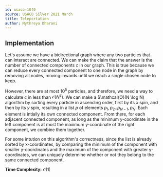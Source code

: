 ```yaml
---
id: usaco-1040
source: USACO Silver 2021 March
title: Teleportation
author: Mythreya Dharani
---
```


## Implementation
Let's assume we have a bidirectional graph where any two particles that can interact are connected. 
We can make the claim that the answer is the number of connected components $c$ in our graph. 
This is true because we can reduce every connected component to one node in the graph by removing all nodes, moving inwards until we reach a single chosen node to keep.

However, there are at most $10^5$ particles, and therefore, we need a way to calculate $c$ in less than $\mathcal{O}(N^2)$. 
We can make a $\mathcal{O}(N \log N) algorithm by sorting every particle in ascending order, first by its $x$ spin, and then by its $y$ spin, resulting in a list $p$ of elements $p_1, p_2..p_{N-1}, p_{N}$.
Each element is intially its own connected component. From there, for each adjacent connected component, as long as the minimum y-coordinate in the left component is at most the maximum y-coordinate of the right component, we combine them together.

For some intution on this algorithm's correctness, since the list is already sorted by x-coordinates, by comparing the minimum of the component with smaller y-coordinates and the maximum of the component with greater y-coordinates, we can uniquely determine whether or not they belong to the same connected component.

**Time Complexity:** $\mathcal{O}(1)$

<LanguageSection>

<PySection>

```python
```

</PySection>
	
<JavaSection>
	
```java
```
	
</JavaSection>

</LanguageSection>
